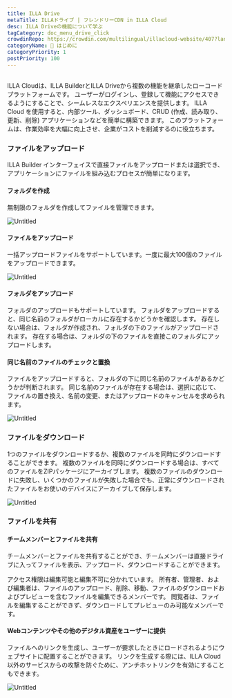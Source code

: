 ```yaml
---
title: ILLA Drive
metaTitle: ILLAドライブ | フレンドリーCDN in ILLA Cloud
desc: ILLA Driveの機能について学ぶ
tagCategory: doc_menu_drive_click
crowdinRepo: https://crowdin.com/multilingual/illacloud-website/407?languages=ja&filter=basic&value=0
categoryName: 👋 はじめに
categoryPriority: 1
postPriority: 100
---
```


## <h2 hidden>ILLAドライブとは</h2>

ILLA Cloudは、ILLA BuilderとILLA Driveから複数の機能を継承したローコードプラットフォームです。 ユーザーがログインし、登録して機能にアクセスできるようにすることで、シームレスなエクスペリエンスを提供します。 ILLA Cloud を使用すると、内部ツール、ダッシュボード、CRUD (作成、読み取り、更新、削除) アプリケーションなどを簡単に構築できます。 このプラットフォームは、作業効率を大幅に向上させ、企業がコストを削減するのに役立ちます。

### ファイルをアップロード

ILLA Builder インターフェイスで直接ファイルをアップロードまたは選択でき、アプリケーションにファイルを組み込むプロセスが簡単になります。

#### フォルダを作成

無制限のフォルダを作成してファイルを管理できます。 

![Untitled](https://cdn.illacloud.com/official-website/img/docs/drive/Untitled.png)

#### ファイルをアップロード

一括アップロードファイルをサポートしています。一度に最大100個のファイルをアップロードできます。

![Untitled](https://cdn.illacloud.com/official-website/img/docs/drive/Untitled%20(1).png)

#### フォルダをアップロード

フォルダのアップロードもサポートしています。 フォルダをアップロードすると、同じ名前のフォルダがローカルに存在するかどうかを確認します。 存在しない場合は、フォルダが作成され、フォルダの下のファイルがアップロードされます。 存在する場合は、フォルダの下のファイルを直接このフォルダにアップロードします。

#### 同じ名前のファイルのチェックと置換

ファイルをアップロードすると、フォルダの下に同じ名前のファイルがあるかどうかが判断されます。 同じ名前のファイルが存在する場合は、選択に応じて、ファイルの置き換え、名前の変更、またはアップロードのキャンセルを求められます。 

![Untitled](https://cdn.illacloud.com/official-website/img/docs/drive/Untitled%20(2).png)

### ファイルをダウンロード

1つのファイルをダウンロードするか、複数のファイルを同時にダウンロードすることができます。 複数のファイルを同時にダウンロードする場合は、すべてのファイルをZIPパッケージにアーカイブします。 複数のファイルのダウンロードに失敗し、いくつかのファイルが失敗した場合でも、正常にダウンロードされたファイルをお使いのデバイスにアーカイブして保存します。

![Untitled](https://cdn.illacloud.com/official-website/img/docs/drive/Untitled%20(3).png)

### ファイルを共有

#### チームメンバーとファイルを共有

チームメンバーとファイルを共有することができ、チームメンバーは直接ドライブに入ってファイルを表示、アップロード、ダウンロードすることができます。 

アクセス権限は編集可能と編集不可に分かれています。 所有者、管理者、および編集者は、ファイルのアップロード、削除、移動、ファイルのダウンロードおよびプレビューを含むファイルを編集できるメンバーです。 
閲覧者は、ファイルを編集することができず、ダウンロードしてプレビューのみ可能なメンバーです。 

#### Webコンテンツやその他のデジタル資産をユーザーに提供

ファイルへのリンクを生成し、ユーザーが要求したときにロードされるようにウェブサイトに配置することができます。 リンクを生成する際には、ILLA Cloud 以外のサービスからの攻撃を防ぐために、アンチホットリンクを有効にすることもできます。

![Untitled](https://cdn.illacloud.com/official-website/img/docs/drive/Untitled%20(4).png)
